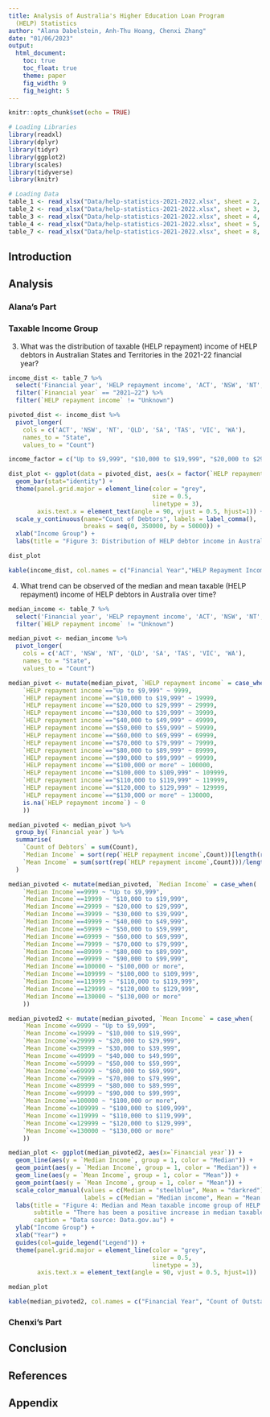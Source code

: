 ```yaml
---
title: Analysis of Australia's Higher Education Loan Program
  (HELP) Statistics
author: "Alana Dabelstein, Anh-Thu Hoang, Chenxi Zhang"
date: "01/06/2023"
output: 
  html_document:
    toc: true
    toc_float: true
    theme: paper
    fig_width: 9
    fig_height: 5
---
```


```r
knitr::opts_chunk$set(echo = TRUE)

# Loading Libraries
library(readxl)
library(dplyr)
library(tidyr)
library(ggplot2)
library(scales)
library(tidyverse)
library(knitr)

# Loading Data
table_1 <- read_xlsx("Data/help-statistics-2021-2022.xlsx", sheet = 2, skip = 2, col_names = TRUE)
table_2 <- read_xlsx("Data/help-statistics-2021-2022.xlsx", sheet = 3, skip = 2, col_names = TRUE)
table_3 <- read_xlsx("Data/help-statistics-2021-2022.xlsx", sheet = 4, skip = 2, col_names = TRUE)
table_4 <- read_xlsx("Data/help-statistics-2021-2022.xlsx", sheet = 5, skip = 2, col_names = TRUE)
table_7 <- read_xlsx("Data/help-statistics-2021-2022.xlsx", sheet = 8, skip = 2, col_names = TRUE)
```

## Introduction

## Analysis

### Alana's Part

### Taxable Income Group

3. What was the distribution of taxable (HELP repayment) income of HELP debtors in Australian States and Territories in the 2021-22 financial year?

```r

income_dist <- table_7 %>%
  select('Financial year', 'HELP repayment income', 'ACT', 'NSW', 'NT', 'QLD', 'SA', 'TAS', 'VIC', 'WA') %>%
  filter(`Financial year` == "2021–22") %>%
  filter(`HELP repayment income` != "Unknown")

pivoted_dist <- income_dist %>%
  pivot_longer(
    cols = c('ACT', 'NSW', 'NT', 'QLD', 'SA', 'TAS', 'VIC', 'WA'),
    names_to = "State",
    values_to = "Count")

income_factor = c("Up to $9,999", "$10,000 to $19,999", "$20,000 to $29,999", "$30,000 to $39,999", "$40,000 to $49,999", "$50,000 to $59,999", "$60,000 to $69,999", "$70,000 to $79,999", "$80,000 to $89,999", "$90,000 to $99,999", "$100,000 to $109,999", "$110,000 to $119,999", "$120,000 to $129,999", "$130,000 or more")

dist_plot <- ggplot(data = pivoted_dist, aes(x = factor(`HELP repayment income`, level = income_factor), y = Count, fill = State)) +
  geom_bar(stat="identity") +
  theme(panel.grid.major = element_line(color = "grey",
                                        size = 0.5,
                                        linetype = 3),
        axis.text.x = element_text(angle = 90, vjust = 0.5, hjust=1)) +
  scale_y_continuous(name="Count of Debtors", labels = label_comma(), 
                     breaks = seq(0, 350000, by = 50000)) +
  xlab("Income Group") +
  labs(title = "Figure 3: Distribution of HELP debtor income in Australian States and Territories", subtitle = "There is a postive skew in the distribution of HELP debtor income", caption = "Data source: Data.gov.au")

dist_plot

kable(income_dist, col.names = c("Financial Year","HELP Repayment Income", "ACT", "NSW", "NT", "QLD", "SA", "TAS", "VIC", "WA"), caption = "Table 3: Table of count of outstanding HELP debtors in each income group by State or Territory in 2021-22")

```

4. What trend can be observed of the median and mean taxable (HELP repayment) income of HELP debtors in Australia over time?

```r

median_income <- table_7 %>%
  select('Financial year', 'HELP repayment income', 'ACT', 'NSW', 'NT', 'QLD', 'SA', 'TAS', 'VIC', 'WA') %>%
  filter(`HELP repayment income` != "Unknown")

median_pivot <- median_income %>%
  pivot_longer(
    cols = c('ACT', 'NSW', 'NT', 'QLD', 'SA', 'TAS', 'VIC', 'WA'),
    names_to = "State",
    values_to = "Count")

median_pivot <- mutate(median_pivot, `HELP repayment income` = case_when(
    `HELP repayment income`=="Up to $9,999" ~ 9999,
    `HELP repayment income`=="$10,000 to $19,999" ~ 19999, 
    `HELP repayment income`=="$20,000 to $29,999" ~ 29999, 
    `HELP repayment income`=="$30,000 to $39,999" ~ 39999, 
    `HELP repayment income`=="$40,000 to $49,999" ~ 49999, 
    `HELP repayment income`=="$50,000 to $59,999" ~ 59999, 
    `HELP repayment income`=="$60,000 to $69,999" ~ 69999, 
    `HELP repayment income`=="$70,000 to $79,999" ~ 79999, 
    `HELP repayment income`=="$80,000 to $89,999" ~ 89999, 
    `HELP repayment income`=="$90,000 to $99,999" ~ 99999, 
    `HELP repayment income`=="$100,000 or more" ~ 100000,
    `HELP repayment income`=="$100,000 to $109,999" ~ 109999,
    `HELP repayment income`=="$110,000 to $119,999" ~ 119999, 
    `HELP repayment income`=="$120,000 to $129,999" ~ 129999, 
    `HELP repayment income`=="$130,000 or more" ~ 130000,
    is.na(`HELP repayment income`) ~ 0
    ))

median_pivoted <- median_pivot %>%
  group_by(`Financial year`) %>%
  summarise(
    `Count of Debtors` = sum(Count),
    `Median Income` = sort(rep(`HELP repayment income`,Count))[length(rep(`HELP repayment income`,Count))/2],
    `Mean Income` = sum(sort(rep(`HELP repayment income`,Count)))/length(sort(rep(`HELP repayment income`,Count)))
  )

median_pivoted <- mutate(median_pivoted, `Median Income` = case_when(
    `Median Income`==9999 ~ "Up to $9,999",
    `Median Income`==19999 ~ "$10,000 to $19,999", 
    `Median Income`==29999 ~ "$20,000 to $29,999", 
    `Median Income`==39999 ~ "$30,000 to $39,999", 
    `Median Income`==49999 ~ "$40,000 to $49,999", 
    `Median Income`==59999 ~ "$50,000 to $59,999", 
    `Median Income`==69999 ~ "$60,000 to $69,999", 
    `Median Income`==79999 ~ "$70,000 to $79,999", 
    `Median Income`==89999 ~ "$80,000 to $89,999", 
    `Median Income`==99999 ~ "$90,000 to $99,999",
    `Median Income`==100000 ~ "$100,000 or more",
    `Median Income`==109999 ~ "$100,000 to $109,999", 
    `Median Income`==119999 ~ "$110,000 to $119,999", 
    `Median Income`==129999 ~ "$120,000 to $129,999", 
    `Median Income`==130000 ~ "$130,000 or more"
    ))

median_pivoted2 <- mutate(median_pivoted, `Mean Income` = case_when(
    `Mean Income`<=9999 ~ "Up to $9,999",
    `Mean Income`<=19999 ~ "$10,000 to $19,999", 
    `Mean Income`<=29999 ~ "$20,000 to $29,999", 
    `Mean Income`<=39999 ~ "$30,000 to $39,999", 
    `Mean Income`<=49999 ~ "$40,000 to $49,999", 
    `Mean Income`<=59999 ~ "$50,000 to $59,999", 
    `Mean Income`<=69999 ~ "$60,000 to $69,999", 
    `Mean Income`<=79999 ~ "$70,000 to $79,999", 
    `Mean Income`<=89999 ~ "$80,000 to $89,999", 
    `Mean Income`<=99999 ~ "$90,000 to $99,999",
    `Mean Income`==100000 ~ "$100,000 or more",
    `Mean Income`<=109999 ~ "$100,000 to $109,999", 
    `Mean Income`<=119999 ~ "$110,000 to $119,999", 
    `Mean Income`<=129999 ~ "$120,000 to $129,999", 
    `Mean Income`<=130000 ~ "$130,000 or more"
    ))

median_plot <- ggplot(median_pivoted2, aes(x=`Financial year`)) + 
  geom_line(aes(y = `Median Income`, group = 1, color = "Median")) +
  geom_point(aes(y = `Median Income`, group = 1, color = "Median")) +
  geom_line(aes(y = `Mean Income`, group = 1, color = "Mean")) +
  geom_point(aes(y = `Mean Income`, group = 1, color = "Mean")) +
  scale_color_manual(values = c(Median = "steelblue", Mean = "darkred"), 
                     labels = c(Median = "Median income", Mean = "Mean income")) +
  labs(title = "Figure 4: Median and Mean taxable income group of HELP debtors in Australia from 2009 to 2021", 
       subtitle = "There has been a positive increase in median taxable income over time", 
       caption = "Data source: Data.gov.au") +
  ylab("Income Group") +
  xlab("Year") +
  guides(col=guide_legend("Legend")) +
  theme(panel.grid.major = element_line(color = "grey",
                                        size = 0.5,
                                        linetype = 3),
        axis.text.x = element_text(angle = 90, vjust = 0.5, hjust=1))

median_plot

kable(median_pivoted2, col.names = c("Financial Year", "Count of Outstanding Debtors", "Median Income", "Mean Income"), caption = "Table 4: Table of the median and mean taxable income group of outstanding HELP debtors in Australia from 2009-10 to 2021-22")

```


### Chenxi's Part

## Conclusion

## References

## Appendix
